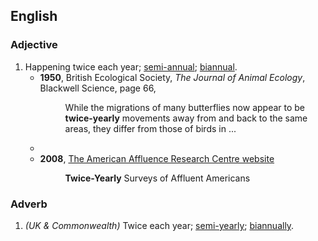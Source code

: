 ==English==

===Adjective===
{{en-adj|-|head=[[twice]]-[[yearly]]}}

# Happening twice each year; [[semi-annual]]; [[biannual]].
#* '''1950''', British Ecological Society, ''The Journal of Animal Ecology'', Blackwell Science, page 66,
#*: While the migrations of many butterflies now appear to be '''twice-yearly''' movements away from and back to the same areas, they differ from those of birds in ...
#* {{quote-book|en|year=1992|author=Rigas Doganis|title=The Airport Business|publisher=Routledge|isbn=0415078776|page=101
|passage=At the '''twice-yearly''' IATA timetable co-ordination meetings, airlines from ...}}
#* '''2008''', [https://web.archive.org/web/20080112135905/http://www.affluenceresearch.org/surveys.html The American Affluence Research Centre website]
#*: '''Twice-Yearly''' Surveys of Affluent Americans

===Adverb===
{{en-adv|-}}

# ''(UK & Commonwealth)'' Twice each year; [[semi-yearly]]; [[biannually]].